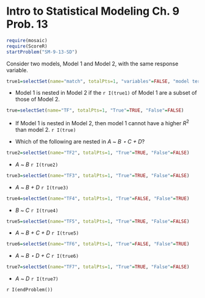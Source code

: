 Intro to Statistical Modeling Ch. 9 Prob. 13
========================================================
```r
require(mosaic)
require(ScoreR)
startProblem("SM-9-13-SD")
```
Consider two models, Model 1 and Model 2, with the same response variable.   

```r
true1=selectSet(name="match", totalPts=1, "variables"=FALSE, "model terms"=TRUE)
```
* Model 1 is nested in Model 2 if the `r I(true1)`
of Model 1 are a subset of those of Model 2.

```r
true=selectSet(name="TF", totalPts=1, "True"=TRUE, "False"=FALSE)
```
  * If Model 1 is nested in Model 2, then model 1 cannot have a higher $R^2$ than model 2. `r I(true)`     

* Which of the following are nested in *A* ~ *B $\star$ C + D*?

```r
true2=selectSet(name="TF2", totalPts=1, "True"=TRUE, "False"=FALSE)
```
  * *A* ~ *B* `r I(true2)`

```r
true3=selectSet(name="TF3", totalPts=1, "True"=TRUE, "False"=FALSE)
```
  * *A* ~ *B + D* `r I(true3)`

```r
true4=selectSet(name="TF4", totalPts=1, "True"=FALSE, "False"=TRUE)
```
 * *B* ~ *C* `r I(true4)`
 
```r
true5=selectSet(name="TF5", totalPts=1, "True"=TRUE, "False"=FALSE)
```
  * *A* ~ *B + C + D* `r I(true5)`

```r
true6=selectSet(name="TF6", totalPts=1, "True"=FALSE, "False"=TRUE)
```
  * *A* ~ *B $\star$ D + C* `r I(true6)`

```r
true7=selectSet(name="TF7", totalPts=1, "True"=TRUE, "False"=FALSE)
```
  * *A* ~ *D* `r I(true7)`
  
`r I(endProblem())`
